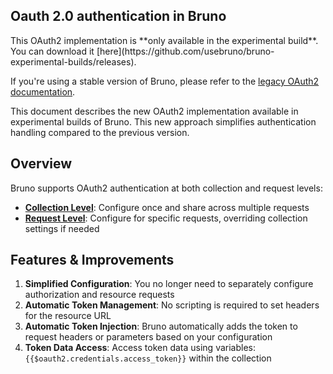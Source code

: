 
## Oauth 2.0 authentication in Bruno

<Callout type="warning" emoji="">  
  This OAuth2 implementation is **only available in the experimental build**. You can download it [here](https://github.com/usebruno/bruno-experimental-builds/releases).

If you're using a stable version of Bruno, please refer to the [legacy OAuth2 documentation](/auth/oauth2/overview).

</Callout>

This document describes the new OAuth2 implementation available in experimental builds of Bruno. This new approach simplifies authentication handling compared to the previous version.

## Overview

Bruno supports OAuth2 authentication at both collection and request levels:

- **[Collection Level](/auth/oauth2-experimental/collection-level-configuration)**: Configure once and share across multiple requests
- **[Request Level](/auth/oauth2-experimental/request-level-configuration)**: Configure for specific requests, overriding collection settings if needed

## Features & Improvements

1. **Simplified Configuration**: You no longer need to separately configure authorization and resource requests
2. **Automatic Token Management**: No scripting is required to set headers for the resource URL
3. **Automatic Token Injection**: Bruno automatically adds the token to request headers or parameters based on your configuration
4. **Token Data Access**: Access token data using variables: `{{$oauth2.credentials.access_token}}` within the collection

<br />
<br />
<br />
